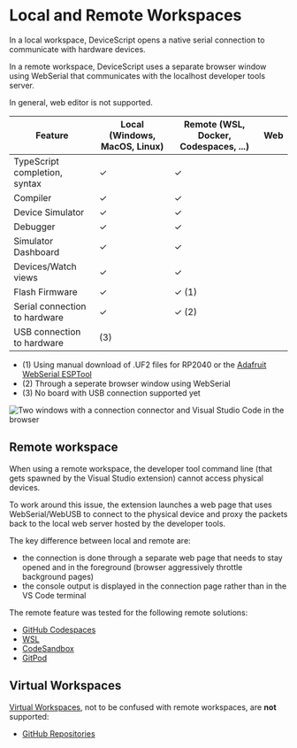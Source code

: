 # Local and Remote Workspaces

In a local workspace, DeviceScript opens a native serial connection to communicate with hardware devices.

In a remote workspace, DeviceScript uses a separate browser window using WebSerial that communicates with
the localhost developer tools server.

In general, web editor is not supported.

| Feature                       | Local (Windows, MacOS, Linux) | Remote (WSL, Docker, Codespaces, ...) | Web |
| ----------------------------- | ----------------------------- | ------------------------------------- | --- |
| TypeScript completion, syntax | ✓                             | ✓                                     |     |
| Compiler                      | ✓                             | ✓                                     |     |
| Device Simulator              | ✓                             | ✓                                     |     |
| Debugger                      | ✓                             | ✓                                     |     |
| Simulator Dashboard           | ✓                             | ✓                                     |     |
| Devices/Watch views           | ✓                             | ✓                                     |     |
| Flash Firmware                | ✓                             | ✓ (1)                                 |     |
| Serial connection to hardware | ✓                             | ✓ (2)                                 |     |
| USB connection to hardware    | (3)                           |                                       |     |

-   (1) Using manual download of .UF2 files for RP2040 or the [Adafruit WebSerial ESPTool](https://adafruit.github.io/Adafruit_WebSerial_ESPTool/)
-   (2) Through a seperate browser window using WebSerial
-   (3) No board with USB connection supported yet

![Two windows with a connection connector and Visual Studio Code in the browser](./remote.png)

## Remote workspace

When using a remote workspace, the developer tool command line (that gets spawned by the Visual Studio extension)
cannot access physical devices.

To work around this issue, the extension launches a web page that uses WebSerial/WebUSB to connect
to the physical device and proxy the packets back to the local web server hosted by the developer tools.

The key difference between local and remote are:

-   the connection is done through a separate web page
    that needs to stay opened and in the foreground (browser aggressively throttle background pages)
-   the console output is displayed in the connection page rather than in the VS Code terminal

The remote feature was tested for the following remote solutions:

-   [GitHub Codespaces](https://marketplace.visualstudio.com/items?itemName=GitHub.codespaces)
-   [WSL](https://marketplace.visualstudio.com/items?itemName=ms-vscode-remote.remote-wsl)
-   [CodeSandbox](https://marketplace.visualstudio.com/items?itemName=CodeSandbox-io.codesandbox-projects)
-   [GitPod](https://marketplace.visualstudio.com/items?itemName=gitpod.gitpod-remote-ssh)

## Virtual Workspaces

[Virtual Workspaces](https://code.visualstudio.com/api/extension-guides/virtual-workspaces), not to be confused with remote workspaces,
are **not** supported:

-   [GitHub Repositories](https://marketplace.visualstudio.com/items?itemName=GitHub.remotehub)
